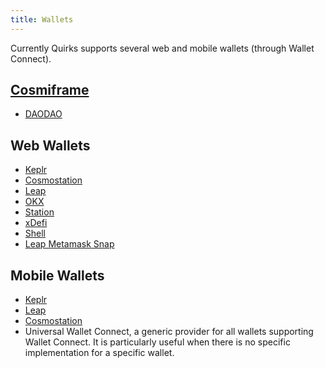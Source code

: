 ```yaml
---
title: Wallets
---
```


Currently Quirks supports several web and mobile wallets (through 
Wallet Connect).

## [Cosmiframe](https://github.com/DA0-DA0/cosmiframe)

- [DAODAO](https://daodao.zone/)

## Web Wallets

- [Keplr](https://www.keplr.app/)
- [Cosmostation](https://cosmostation.io/products/cosmostation_extension)
- [Leap](https://www.leapwallet.io/)
- [OKX](https://okx.com/)
- [Station](https://station.terra.money/)
- [xDefi](https://www.xdefi.io/)
- [Shell](https://shellwallet.io/)
- [Leap Metamask Snap](https://www.leapwallet.io/snaps)

## Mobile Wallets

- [Keplr](https://www.keplr.app/)
- [Leap](https://www.leapwallet.io/)
- [Cosmostation](https://cosmostation.io/products/cosmostation_mobile)
- Universal Wallet Connect, a generic provider for all wallets supporting 
Wallet Connect. It is particularly useful when there is no specific 
implementation for a specific wallet.